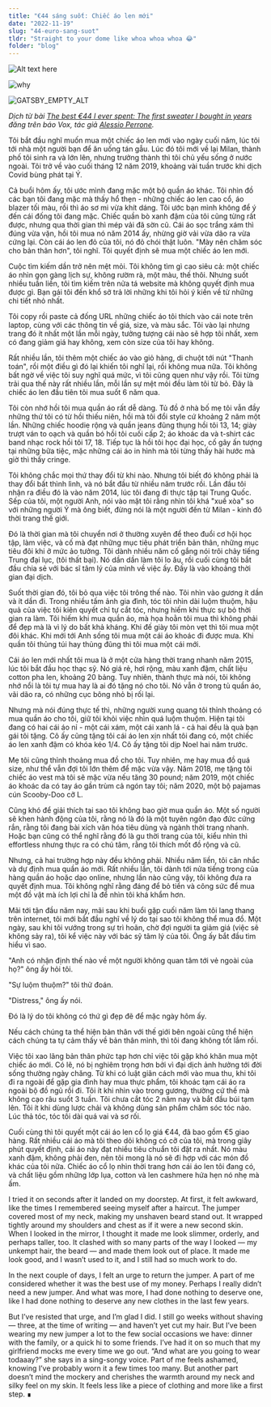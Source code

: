 ```yaml
---
title: "€44 sáng suốt: Chiếc áo len mới"
date: "2022-11-19"
slug: "44-euro-sang-suot"
tldr: "Straight to your dome like whoa whoa whoa 😂"
folder: "blog"
---
```


![Alt text here](../a.jpg)

![why](./icon.png)

![GATSBY_EMPTY_ALT](./image.png)

_Dịch từ bài [The best €44 I ever spent: The first sweater I bought in years](https://www.vox.com/the-goods/22380001/post-covid-19-pandemic-clothing-dressing-best-money)
đăng trên báo Vox, tác giả [Alessio Perrone](https://alessioperrone.com/)._

Tôi bắt đầu nghĩ muốn mua một chiếc áo len mới vào ngày cuối năm, lúc tôi tới nhà một người bạn để ăn uống tán gẫu. Lúc đó tôi mới về lại Milan, thành phố tôi sinh ra và lớn lên, nhưng trưởng thành thì tôi chủ yếu sống ở nước ngoài. Tôi trở về vào cuối tháng 12 năm 2019, khoảng vài tuần trước khi dịch Covid bùng phát tại Ý.

Cả buổi hôm ấy, tôi ước mình đang mặc một bộ quần áo khác. Tôi nhìn đồ các bạn tôi đang mặc mà thấy hổ thẹn - những chiếc áo len cao cổ, áo blazer tối màu, rồi thì áo sơ mi vừa khít dáng. Tôi ước bạn mình không để ý đến cái đống tôi đang mặc. Chiếc quần bò xanh đậm của tôi cũng từng rất được, nhưng qua thời gian thì mép vải đã sờn cũ. Cái áo sọc trắng xám thì đúng vừa vặn, hồi tôi mua nó năm 2014 ấy, nhừng giờ vải vừa dão ra vừa cứng lại. Còn cái áo len đỏ của tôi, nó đỏ chói thật luôn. "Mày nên chăm sóc cho bản thân hơn", tôi nghĩ. Tôi quyết định sẽ mua một chiếc áo len mới.

Cuộc tìm kiếm dần trở nên mệt mỏi. Tôi không tìm gì cao siêu cả: một chiếc áo nhìn gọn gàng lịch sự, không rườm rà, một màu, thế thôi. Nhưng suốt nhiều tuần liền, tôi tìm kiếm trên nửa tá website mà không quyết định mua được gì. Bạn gái tôi đến khổ sở trả lời những khi tôi hỏi ý kiến về từ những chi tiết nhỏ nhất.

Tôi copy rồi paste cả đống URL những chiếc áo tôi thích vào cái note trên laptop, cùng với các thông tin về giá, size, và màu sắc. Tôi vào lại nhưng trang đó ít nhất một lần mỗi ngày, tưởng tượng cái nào sẽ hợp tôi nhất, xem có đang giảm giá hay không, xem còn size của tôi hay không.

Rất nhiều lần, tôi thêm một chiếc áo vào giỏ hàng, di chuột tới nút "Thanh toán", rồi một điều gì đó lại khiến tôi nghĩ lại, rồi không mua nữa. Tôi không bất ngờ về việc tôi suy nghĩ quá mức, vì tôi cũng quen như vậy rồi. Tôi từng trải qua thế này rất nhiều lần, mỗi lần sự mệt mỏi đều làm tôi từ bỏ. Đây là chiếc áo len đầu tiên tôi mua suốt 6 năm qua.

Tôi còn nhớ hồi tôi mua quần áo rất dễ dàng. Tủ đồ ở nhà bố mẹ tôi vẫn đầy những thứ tôi có từ hồi thiếu niên, hồi mà tôi đổi style cứ khoảng 2 năm một lần. Những chiếc hoodie rộng và quần jeans đũng thụng hồi tôi 13, 14; giày trượt ván to oạch và quần bó hồi tôi cuối cấp 2; áo khoác da và t-shirt các band nhạc rock hồi tôi 17, 18. Tiếp tục là hồi tôi học đại học, cố gây ấn tượng tại những bữa tiệc, mặc những cái áo in hình mà tôi từng thấy hài hước mà giờ thì thấy cringe.

Tôi không chắc mọi thứ thay đổi từ khi nào. Nhưng tôi biết đó không phải là thay đổi bất thình lình, và nó bắt đầu từ nhiều năm trước rồi. Lần đầu tôi nhận ra điều đó là vào năm 2014, lúc tôi đang đi thực tập tại Trung Quốc. Sếp của tôi, một người Anh, nói vào mặt tôi rằng nhìn tôi khá "xuề xòa" so với những người Ý mà ông biết, đừng nói là một người đến từ Milan - kinh đô thời trang thế giới.

Đó là thời gian mà tôi chuyển nơi ở thường xuyên để theo đuổi cơ hội học tập, làm việc, và cố mà đạt những mục tiêu phát triển bản thân, những mục tiêu đôi khi ở mức ảo tưởng. Tôi dành nhiều năm cố gắng nói trôi chảy tiếng Trung đại lục, (tôi thất bại). Nó dần dần làm tôi lo âu, rồi cuối cùng tôi bắt đầu chia sẻ với bác sĩ tâm lý của mình về việc ấy. Đấy là vào khoảng thời gian đại dịch.

Suốt thời gian đó, tôi bỏ qua việc tôi trông thế nào. Tôi nhìn vào gương ít dần và ít dần đi. Trong nhiều tấm ảnh gia đình, tóc tôi nhìn dài luộm thuộm, hậu quả của việc tôi kiên quyết chỉ tự cắt tóc, nhưng hiếm khi thực sự bỏ thời gian ra làm. Tôi hiếm khi mua quần áo, mà họa hoằn tôi mua thì không phải để đẹp mà là vì lý do bất khả kháng. Khi đế giày tôi mòn vẹt thì tôi mua một đôi khác. Khi mới tới Anh sống tôi mua một cái áo khoác đi được mưa. Khi quần tôi thủng túi hay thủng đũng thì tôi mua một cái mới.

Cái áo len mới nhất tôi mua là ở một cửa hàng thời trang nhanh năm 2015, lúc tôi bắt đầu học thạc sỹ. Nó giá rẻ, hơi rộng, màu xanh đậm, chất liệu cotton pha len, khoảng 20 bảng. Tuy nhiên, thành thực mà nói, tôi không nhớ nổi là tôi tự mua hay là ai đó tặng nó cho tôi. Nó vẫn ở trong tủ quần áo, vãi dão ra, có những cục bông nhỏ bị rối lại.

Nhưng mà nói đúng thực tế thì, những người xung quang tôi thỉnh thoảng có mua quần áo cho tôi, giữ tôi khỏi việc nhìn quá luộm thuộm. Hiện tại tôi đang có hai cái áo nỉ - một cái xám, một cái xanh lá - cả hai đều là quà bạn gái tôi tặng. Cô ấy cũng tặng tôi cái áo len xịn nhất tôi đang có, một chiếc áo len xanh đậm có khóa kéo 1/4. Cô ấy tặng tôi dịp Noel hai năm trước.

Mẹ tôi cũng thỉnh thoảng mua đồ cho tôi. Tuy nhiên, mẹ hay mua đồ quá size, như thể vẫn đợi tôi lớn thêm để mặc vừa vậy. Năm 2018, mẹ tặng tôi chiếc áo vest mà tôi sẽ mặc vừa nếu tăng 30 pound; năm 2019, một chiếc áo khoác da có tay áo gần trùm cả ngón tay tôi; năm 2020, một bộ pajamas cún Scooby-Doo cỡ L.

Cũng khó để giải thích tại sao tôi không bao giờ mua quần áo. Một số người sẽ khen hành động của tôi, rằng nó là đó là một tuyên ngôn đạo đức cứng rắn, rằng tôi đang bài xích văn hóa tiêu dùng và ngành thời trang nhanh. Hoặc bạn cũng có thể nghĩ rằng đó là gu thời trang của tôi, kiểu nhìn thì effortless nhưng thực ra có chú tâm, rằng tôi thích mốt đồ rộng và cũ.

Nhưng, cả hai trường hợp này đều không phải. Nhiều năm liền, tôi cân nhắc và dự định mua quần áo mới. Rất nhiều lần, tôi dành tới nửa tiếng trong của hàng quần áo hoặc dạo online, nhưng lần nào cũng vậy, tôi không đưa ra quyết định mua. Tôi không nghĩ rằng đáng để bỏ tiền và công sức để mua một đồ vật mà ích lợi chỉ là để nhìn tôi khá khẩm hơn.

Mãi tới tận đầu năm nay, mãi sau khi buổi gặp cuối năm làm tôi lang thang trên internet, tôi mới bắt đầu nghĩ về lý do tại sao tôi không thể mua đồ. Một ngày, sau khi tôi vướng trong sự trì hoãn, chờ đợi người ta giảm giá (việc sẽ không sảy ra), tôi kể việc này với bác sỹ tâm lý của tôi. Ông ấy bắt đầu tìm hiểu vì sao.

"Anh có nhận định thế nào về một người không quan tâm tới vẻ ngoài của họ?" ông ấy hỏi tôi.

"Sự luộm thuộm?" tôi thử đoán.

"Distress," ông ấy nói.

Đó là lý do tôi không có thứ gì đẹp đẽ để mặc ngày hôm ấy.

Nếu cách chúng ta thể hiện bản thân với thế giới bên ngoài cũng thể hiện cách chúng ta tự cảm thấy về bản thân mình, thì tôi đang không tốt lắm rồi.

Việc tôi xao lãng bản thân phức tạp hơn chỉ việc tôi gặp khó khăn mua một chiếc áo mới. Có lẽ, nó bị nghiêm trọng hơn bởi vì đại dịch ảnh hưởng tới đời sống thường ngày chăng. Từ khi có luật giãn cách mới vào mua thu, khi tôi đi ra ngoài để gặp gia đình hay mua thực phẩm, tôi khoác tạm cái áo ra ngoài bộ đồ ngủ rồi đi. Tôi ít khi nhìn vào trong gương, thường cứ thế mà không cạo râu suốt 3 tuần. Tôi chưa cắt tóc 2 năm nay và bắt đầu búi tạm lên. Tôi ít khi dùng lược chải và không dùng sản phẩm chăm sóc tóc nào. Lúc thả tóc, tóc tôi dài quá vai và sơ rối.

Cuối cùng thì tôi quyết một cái áo len cổ lọ giá €44, đã bao gồm €5 giao hàng. Rất nhiều cái áo mà tôi theo dõi không có cỡ của tôi, mà trong giây phút quyết định, cái áo này đạt nhiều tiêu chuẩn tôi đặt ra nhất. Nó màu xanh đậm, không phải đen, nên tôi mong là nó sẽ đi hợp với các món đồ khác của tôi nữa. Chiếc áo cổ lọ nhìn thời trang hơn cái áo len tôi đang có, và chất liệu gồm những lớp lụa, cotton và len cashmere hứa hẹn nó nhẹ mà ấm.

I tried it on seconds after it landed on my doorstep. At first, it felt awkward, like the times I remembered seeing myself after a haircut. The jumper covered most of my neck, making my unshaven beard stand out. It wrapped tightly around my shoulders and chest as if it were a new second skin. When I looked in the mirror, I thought it made me look slimmer, orderly, and perhaps taller, too. It clashed with so many parts of the way I looked — my unkempt hair, the beard — and made them look out of place. It made me look good, and I wasn’t used to it, and I still had so much work to do.

In the next couple of days, I felt an urge to return the jumper. A part of me considered whether it was the best use of my money. Perhaps I really didn’t need a new jumper. And what was more, I had done nothing to deserve one, like I had done nothing to deserve any new clothes in the last few years.

But I’ve resisted that urge, and I’m glad I did. I still go weeks without shaving — three, at the time of writing — and haven’t yet cut my hair. But I’ve been wearing my new jumper a lot to the few social occasions we have: dinner with the family, or a quick hi to some friends. I’ve had it on so much that my girlfriend mocks me every time we go out. “And what are you going to wear todaaay?” she says in a sing-songy voice. Part of me feels ashamed, knowing I’ve probably worn it a few times too many. But another part doesn’t mind the mockery and cherishes the warmth around my neck and silky feel on my skin. It feels less like a piece of clothing and more like a first step. ∎
